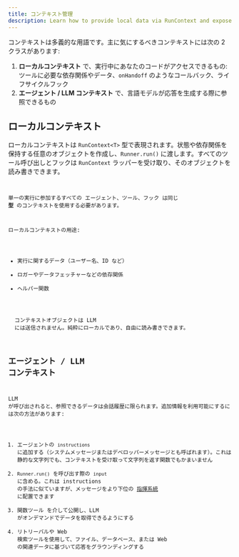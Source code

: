 ```yaml
---
title: コンテキスト管理
description: Learn how to provide local data via RunContext and expose context to the LLM
---
```



コンテキストは多義的な用語です。主に気にするべきコンテキストには次の 2 クラスがあります:

1. **ローカルコンテキスト** で、実行中にあなたのコードがアクセスできるもの: ツールに必要な依存関係やデータ、`onHandoff` のようなコールバック、ライフサイクルフック
2. **エージェント / LLM コンテキスト** で、言語モデルが応答を生成する際に参照できるもの

## ローカルコンテキスト

ローカルコンテキストは `RunContext<T>` 型で表現されます。状態や依存関係を保持する任意のオブジェクトを作成し、`Runner.run()` に渡します。すべてのツール呼び出しとフックは `RunContext` ラッパーを受け取り、そのオブジェクトを読み書きできます。

<Code
  lang="typescript"
  code={localContextExample}
  title="Local context example"
/>

単一の実行に参加するすべての エージェント、ツール、フック は同じ **型** のコンテキストを使用する必要があります。

ローカルコンテキストの用途:

- 実行に関するデータ（ユーザー名、ID など）
- ロガーやデータフェッチャーなどの依存関係
- ヘルパー関数

<Aside type="note">
  コンテキストオブジェクトは LLM
  には送信されません。純粋にローカルであり、自由に読み書きできます。
</Aside>

## エージェント / LLM コンテキスト

LLM が呼び出されると、参照できるデータは会話履歴に限られます。追加情報を利用可能にするには次の方法があります:

1. エージェントの `instructions` に追加する（システムメッセージまたはデベロッパーメッセージとも呼ばれます）。これは静的な文字列でも、コンテキストを受け取って文字列を返す関数でもかまいません
2. `Runner.run()` を呼び出す際の `input` に含める。これは instructions の手法に似ていますが、メッセージをより下位の [指揮系統](https://cdn.openai.com/spec/model-spec-2024-05-08.html#follow-the-chain-of-command) に配置できます
3. 関数ツール を介して公開し、LLM がオンデマンドでデータを取得できるようにする
4. リトリーバルや Web 検索ツールを使用して、ファイル、データベース、または Web の関連データに基づいて応答をグラウンディングする
